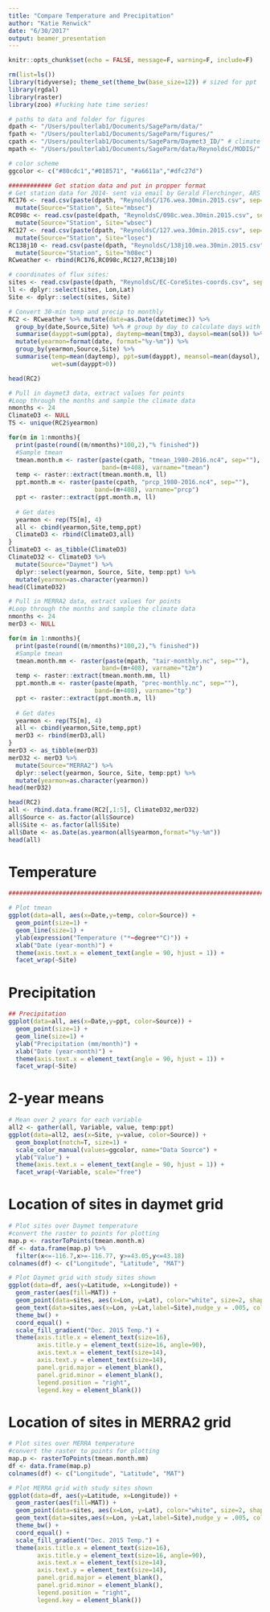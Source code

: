 ```yaml
---
title: "Compare Temperature and Precipitation"
author: "Katie Renwick"
date: "6/30/2017"
output: beamer_presentation
---
```


```r
knitr::opts_chunk$set(echo = FALSE, message=F, warning=F, include=F)
```

```r
rm(list=ls())
library(tidyverse); theme_set(theme_bw(base_size=12)) # sized for ppt
library(rgdal)
library(raster)
library(zoo) #fucking hate time series!

# paths to data and folder for figures
dpath <- "/Users/poulterlab1/Documents/SageParm/data/"
fpath <- "/Users/poulterlab1/Documents/SageParm/figures/"
cpath <- "/Users/poulterlab1/Documents/SageParm/Daymet3_ID/" # climate data
mpath <- "/Users/poulterlab1/Documents/SageParm/data/ReynoldsC/MODIS/" # MERRA2 data

# color scheme
ggcolor <- c("#80cdc1","#018571", "#a6611a","#dfc27d")

############ Get station data and put in propper format
# Get station data for 2014- sent via email by Gerald Flerchinger, ARS
RC176 <- read.csv(paste(dpath, "ReynoldsC/176.wea.30min.2015.csv", sep="")) %>%
  mutate(Source="Station", Site="mbsec")
RC098c <- read.csv(paste(dpath, "ReynoldsC/098c.wea.30min.2015.csv", sep="")) %>%
  mutate(Source="Station", Site="wbsec")
RC127 <- read.csv(paste(dpath, "ReynoldsC/127.wea.30min.2015.csv", sep="")) %>%
  mutate(Source="Station", Site="losec")
RC138j10 <- read.csv(paste(dpath, "ReynoldsC/138j10.wea.30min.2015.csv", sep="")) %>%
  mutate(Source="Station", Site="h08ec")
RCweather <- rbind(RC176,RC098c,RC127,RC138j10)

# coordinates of flux sites:
sites <- read.csv(paste(dpath, "ReynoldsC/EC-CoreSites-coords.csv", sep=""))
ll <- dplyr::select(sites, Lon,Lat)
Site <- dplyr::select(sites, Site)

# Convert 30-min temp and precip to monthly 
RC2 <- RCweather %>% mutate(date=as.Date(datetimec)) %>%
  group_by(date,Source,Site) %>% # group by day to calculate days with precip
  summarise(dayppt=sum(ppta), daytemp=mean(tmp3), daysol=mean(sol)) %>%
  mutate(yearmon=format(date, format="%y-%m")) %>%
  group_by(yearmon,Source,Site) %>%
  summarise(temp=mean(daytemp), ppt=sum(dayppt), meansol=mean(daysol),
            wet=sum(dayppt>0))

head(RC2)

# Pull in daymet3 data, extract values for points
#Loop through the months and sample the climate data
nmonths <- 24
ClimateD3 <- NULL
TS <- unique(RC2$yearmon)

for(m in 1:nmonths){
  print(paste(round((m/nmonths)*100,2),"% finished"))
  #Sample tmean
  tmean.month.m <- raster(paste(cpath, "tmean_1980-2016.nc4", sep=""), 
                          band=(m+408), varname="tmean")    
  temp <- raster::extract(tmean.month.m, ll)
  ppt.month.m <- raster(paste(cpath, "prcp_1980-2016.nc4", sep=""), 
                        band=(m+408), varname="prcp")    
  ppt <- raster::extract(ppt.month.m, ll)
  
  # Get dates
  yearmon <- rep(TS[m], 4)
  all <- cbind(yearmon,Site,temp,ppt)
  ClimateD3 <- rbind(ClimateD3,all)
} 
ClimateD3 <- as_tibble(ClimateD3)
ClimateD32 <- ClimateD3 %>%
  mutate(Source="Daymet") %>%
  dplyr::select(yearmon, Source, Site, temp:ppt) %>%
  mutate(yearmon=as.character(yearmon))
head(ClimateD32)

# Pull in MERRA2 data, extract values for points
#Loop through the months and sample the climate data
nmonths <- 24
merD3 <- NULL

for(m in 1:nmonths){
  print(paste(round((m/nmonths)*100,2),"% finished"))
  #Sample tmean
  tmean.month.mm <- raster(paste(mpath, "tair-monthly.nc", sep=""), 
                          band=(m+408), varname="t2m")    
  temp <- raster::extract(tmean.month.mm, ll)
  ppt.month.m <- raster(paste(mpath, "prec-monthly.nc", sep=""), 
                        band=(m+408), varname="tp")    
  ppt <- raster::extract(ppt.month.m, ll)
  
  # Get dates
  yearmon <- rep(TS[m], 4)
  all <- cbind(yearmon,Site,temp,ppt)
  merD3 <- rbind(merD3,all)
} 
merD3 <- as_tibble(merD3)
merD32 <- merD3 %>%
  mutate(Source="MERRA2") %>%
  dplyr::select(yearmon, Source, Site, temp:ppt) %>%
  mutate(yearmon=as.character(yearmon))
head(merD32)

head(RC2)
all <- rbind.data.frame(RC2[,1:5], ClimateD32,merD32)
all$Source <- as.factor(all$Source)
all$Site <- as.factor(all$Site)
all$Date <- as.Date(as.yearmon(all$yearmon,format="%y-%m"))
head(all)
```

# Temperature

```r
###############################################################################

# Plot tmean
ggplot(data=all, aes(x=Date,y=temp, color=Source)) +
  geom_point(size=1) +
  geom_line(size=1) +
  ylab(expression("Temperature ("*~degree*"C)")) +
  xlab("Date (year-month)") +
  theme(axis.text.x = element_text(angle = 90, hjust = 1)) +
  facet_wrap(~Site)
```

# Precipitation

```r

## Precipitation
ggplot(data=all, aes(x=Date,y=ppt, color=Source)) +
  geom_point(size=1) +
  geom_line(size=1) +
  ylab("Precipitation (mm/month)") +
  xlab("Date (year-month)") +
  theme(axis.text.x = element_text(angle = 90, hjust = 1)) +
  facet_wrap(~Site)
```

# 2-year means

```r

# Mean over 2 years for each variable
all2 <- gather(all, Variable, value, temp:ppt)
ggplot(data=all2, aes(x=Site, y=value, color=Source)) +
  geom_boxplot(notch=T, size=1) +
  scale_color_manual(values=ggcolor, name="Data Source") +
  ylab("Value") +
  theme(axis.text.x = element_text(angle = 90, hjust = 1)) +
  facet_wrap(~Variable, scale="free")
```

# Location of sites in daymet grid

```r
# Plot sites over Daymet temperature
#convert the raster to points for plotting
map.p <- rasterToPoints(tmean.month.m)
df <- data.frame(map.p) %>%
  filter(x<=-116.7,x>=-116.77, y>=43.05,y<=43.18)
colnames(df) <- c("Longitude", "Latitude", "MAT")

# Plot Daymet grid with study sites shown
ggplot(data=df, aes(y=Latitude, x=Longitude)) +
  geom_raster(aes(fill=MAT)) +
  geom_point(data=sites, aes(x=Lon, y=Lat), color="white", size=2, shape=1) +
  geom_text(data=sites,aes(x=Lon, y=Lat,label=Site),nudge_y = .005, color="white") +
  theme_bw() +
  coord_equal() +
  scale_fill_gradient("Dec. 2015 Temp.") +
  theme(axis.title.x = element_text(size=16),
        axis.title.y = element_text(size=16, angle=90),
        axis.text.x = element_text(size=14),
        axis.text.y = element_text(size=14),
        panel.grid.major = element_blank(),
        panel.grid.minor = element_blank(),
        legend.position = "right",
        legend.key = element_blank())
```

# Location of sites in MERRA2 grid

```r
# Plot sites over MERRA temperature
#convert the raster to points for plotting
map.p <- rasterToPoints(tmean.month.mm)
df <- data.frame(map.p)
colnames(df) <- c("Longitude", "Latitude", "MAT")

# Plot MERRA grid with study sites shown
ggplot(data=df, aes(y=Latitude, x=Longitude)) +
  geom_raster(aes(fill=MAT)) +
  geom_point(data=sites, aes(x=Lon, y=Lat), color="white", size=2, shape=1) +
  geom_text(data=sites,aes(x=Lon, y=Lat,label=Site),nudge_y = .005, color="white") +
  theme_bw() +
  coord_equal() +
  scale_fill_gradient("Dec. 2015 Temp.") +
  theme(axis.title.x = element_text(size=16),
        axis.title.y = element_text(size=16, angle=90),
        axis.text.x = element_text(size=14),
        axis.text.y = element_text(size=14),
        panel.grid.major = element_blank(),
        panel.grid.minor = element_blank(),
        legend.position = "right",
        legend.key = element_blank())
```